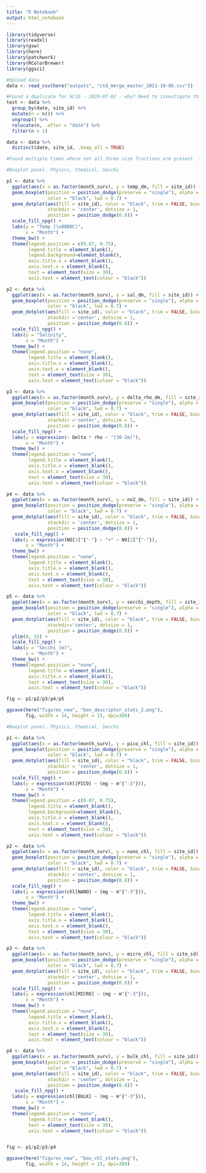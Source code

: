 ```yaml
---
title: "R Notebook"
output: html_notebook
---
```


```r
library(tidyverse)
library(readxl)
library(gsw)
library(here)
library(patchwork)
library(RColorBrewer)
library(ggsci)
```

```r
#Upload data
data <- read_csv(here("outputs", "ctd_merge_master_2021-10-06.csv")) 

#Found a duplicate for kC10 - 2020-07-02 - why? Need to investigate this and fix in my data standardization sheet, but just dealing with here for now.
test <- data %>% 
  group_by(date, site_id) %>% 
  mutate(n = n()) %>% 
  ungroup() %>% 
  relocate(n, .after = "date") %>% 
  filter(n > 1)

data <- data %>% 
  distinct(date, site_id, .keep_all = TRUE)

#Found multiple times where not all three size fractions are present. These should be removed. Percentages not accurate here. 

```


```r
#Boxplot panel. Physics, Chemical, Secchi 

p1 <- data %>% 
  ggplot(aes(x = as.factor(month_surv), y = temp_dm, fill = site_id)) +
  geom_boxplot(position = position_dodge(preserve = "single"), alpha = 0.6,
               color = "black", lwd = 0.7) +
  geom_dotplot(aes(fill = site_id), color = "black", trim = FALSE, binaxis = 'y', 
               stackdir = 'center', dotsize = 1,
               position = position_dodge(0.8)) +
  scale_fill_npg() +
  labs(y = "Temp (\u00B0C)",
       x = "Month") +
  theme_bw() +
  theme(legend.position = c(0.07, 0.75),
        legend.title = element_blank(),
        legend.background=element_blank(),
        axis.title.x = element_blank(),
        axis.text.x = element_blank(),
        text = element_text(size = 30),
        axis.text = element_text(colour = "black"))

p2 <- data %>% 
  ggplot(aes(x = as.factor(month_surv), y = sal_dm, fill = site_id)) +
  geom_boxplot(position = position_dodge(preserve = "single"), alpha = 0.6,
               color = "black", lwd = 0.7) +
  geom_dotplot(aes(fill = site_id), color = "black", trim = FALSE, binaxis = 'y', 
               stackdir ='center', dotsize = 1,
               position = position_dodge(0.8)) +
  scale_fill_npg() +
  labs(y = "Salinity",
       x = "Month") +
  theme_bw() +
  theme(legend.position = "none",
        legend.title = element_blank(),
        axis.title.x = element_blank(),
        axis.text.x = element_blank(),
        text = element_text(size = 30),
        axis.text = element_text(colour = "black"))

p3 <- data %>% 
  ggplot(aes(x = as.factor(month_surv), y = delta_rho_dm, fill = site_id)) +
  geom_boxplot(position = position_dodge(preserve = "single"), alpha = 0.6,
               color = "black", lwd = 0.7) +
  geom_dotplot(aes(fill = site_id), color = "black", trim = FALSE, binaxis = 'y', 
               stackdir ='center', dotsize = 1,
               position = position_dodge(0.8)) +
  scale_fill_npg() +
  labs(y = expression(~ Delta * rho ~ "(30-2m)"),
       x = "Month") +
  theme_bw() +
  theme(legend.position = "none",
        legend.title = element_blank(),
        axis.title.x = element_blank(),
        axis.text.x = element_blank(),
        text = element_text(size = 30),
        axis.text = element_text(colour = "black"))

p4 <- data %>% 
  ggplot(aes(x = as.factor(month_surv), y = no2_dm, fill = site_id)) +
  geom_boxplot(position = position_dodge(preserve = "single"), alpha = 0.6,
               color = "black", lwd = 0.7) +
  geom_dotplot(aes(fill = site_id), color = "black", trim = FALSE, binaxis = 'y', 
               stackdir = 'center', dotsize = 1,
               position = position_dodge(0.8)) +
   scale_fill_npg() +
  labs(y = expression(NO[3]^{"-"} ~ "+" ~ NO[2]^{"-"}),
       x = "Month") +
  theme_bw() +
  theme(legend.position = "none",
        legend.title = element_blank(),
        axis.title.x = element_blank(),
        axis.text.x = element_blank(),
        text = element_text(size = 30),
        axis.text = element_text(colour = "black"))

p5 <- data %>% 
  ggplot(aes(x = as.factor(month_surv), y = secchi_depth, fill = site_id)) +
  geom_boxplot(position = position_dodge(preserve = "single"), alpha = 0.6,
               color = "black", lwd = 0.7) +
  geom_dotplot(aes(fill = site_id), color = "black", trim = FALSE, binaxis='y', 
               stackdir='center', dotsize = 1,
               position = position_dodge(0.8)) +
  ylim(0, 15) +
  scale_fill_npg() +
  labs(y = "Secchi (m)",
       x = "Month") +
  theme_bw() +
  theme(legend.position = "none",
        legend.title = element_blank(),
        axis.title.x = element_blank(),
        text = element_text(size = 30),
        axis.text = element_text(colour = "black"))

fig <- p1/p2/p3/p4/p5

ggsave(here("figures_new", "box_descriptor_stats_2.png"), 
       fig, width = 14, height = 15, dpi=300)
```
```r
#Boxplot panel. Physics, Chemical, Secchi 

p1 <- data %>% 
  ggplot(aes(x = as.factor(month_surv), y = pico_chl, fill = site_id)) +
  geom_boxplot(position = position_dodge(preserve = "single"), alpha = 0.6,
               color = "black", lwd = 0.7) +
  geom_dotplot(aes(fill = site_id), color = "black", trim = FALSE, binaxis = 'y', 
               stackdir = 'center', dotsize = 1,
               position = position_dodge(0.8)) +
  scale_fill_npg() +
  labs(y = expression(chl[PICO] ~ (mg ~ m^{"-3"})),
       x = "Month") +
  theme_bw() +
  theme(legend.position = c(0.07, 0.75),
        legend.title = element_blank(),
        legend.background=element_blank(),
        axis.title.x = element_blank(),
        axis.text.x = element_blank(),
        text = element_text(size = 30),
        axis.text = element_text(colour = "black"))

p2 <- data %>% 
  ggplot(aes(x = as.factor(month_surv), y = nano_chl, fill = site_id)) +
  geom_boxplot(position = position_dodge(preserve = "single"), alpha = 0.6,
               color = "black", lwd = 0.7) +
  geom_dotplot(aes(fill = site_id), color = "black", trim = FALSE, binaxis = 'y', 
               stackdir ='center', dotsize = 1,
               position = position_dodge(0.8)) +
  scale_fill_npg() +
  labs(y = expression(chl[NANO] ~ (mg ~ m^{"-3"})),
       x = "Month") +
  theme_bw() +
  theme(legend.position = "none",
        legend.title = element_blank(),
        axis.title.x = element_blank(),
        axis.text.x = element_blank(),
        text = element_text(size = 30),
        axis.text = element_text(colour = "black"))

p3 <- data %>% 
  ggplot(aes(x = as.factor(month_surv), y = micro_chl, fill = site_id)) +
  geom_boxplot(position = position_dodge(preserve = "single"), alpha = 0.6,
               color = "black", lwd = 0.7) +
  geom_dotplot(aes(fill = site_id), color = "black", trim = FALSE, binaxis = 'y', 
               stackdir ='center', dotsize = 1,
               position = position_dodge(0.8)) +
  scale_fill_npg() +
  labs(y = expression(chl[MICRO] ~ (mg ~ m^{"-3"})),
       x = "Month") +
  theme_bw() +
  theme(legend.position = "none",
        legend.title = element_blank(),
        axis.title.x = element_blank(),
        axis.text.x = element_blank(),
        text = element_text(size = 30),
        axis.text = element_text(colour = "black"))

p4 <- data %>% 
  ggplot(aes(x = as.factor(month_surv), y = bulk_chl, fill = site_id)) +
  geom_boxplot(position = position_dodge(preserve = "single"), alpha = 0.6,
               color = "black", lwd = 0.7) +
  geom_dotplot(aes(fill = site_id), color = "black", trim = FALSE, binaxis = 'y', 
               stackdir = 'center', dotsize = 1,
               position = position_dodge(0.8)) +
   scale_fill_npg() +
  labs(y = expression(chl[BULK] ~ (mg ~ m^{"-3"})),
       x = "Month") +
  theme_bw() +
  theme(legend.position = "none",
        legend.title = element_blank(),
        text = element_text(size = 30),
        axis.text = element_text(colour = "black"))


fig <- p1/p2/p3/p4

ggsave(here("figures_new", "box_chl_stats.png"), 
       fig, width = 14, height = 15, dpi=300)
```







